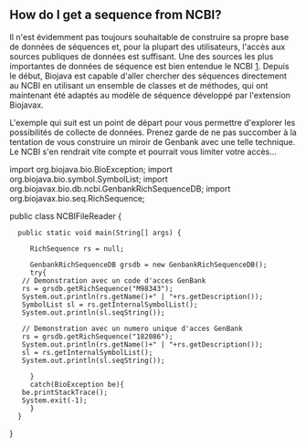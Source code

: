 == How do I get a sequence from NCBI? ==

Il n'est évidemment pas toujours souhaitable de construire sa propre base de données de séquences et, pour la plupart des utilisateurs, l'accès aux sources publiques de données est suffisant. Une des sources les plus importantes de données de séquence est bien entendue le NCBI [http://www.ncbi.nlm.nih.gov]. Depuis le début, Biojava est capable d'aller chercher des séquences directement au NCBI en utilisant un ensemble de classes et de méthodes, qui ont maintenant été adaptés au modèle de séquence développé par l'extension Biojavax.

L'exemple qui suit est un point de départ pour vous permettre d'explorer les possibilités de collecte de données. Prenez garde de ne pas succomber à la tentation de vous construire un miroir de Genbank avec une telle technique. Le NCBI s'en rendrait vite compte et pourrait vous limiter votre accès...

<java>
import org.biojava.bio.BioException;
import org.biojava.bio.symbol.SymbolList;
import org.biojavax.bio.db.ncbi.GenbankRichSequenceDB;
import org.biojavax.bio.seq.RichSequence;

public class NCBIFileReader {

   public static void main(String[] args) {
		
      RichSequence rs = null;
		
      GenbankRichSequenceDB grsdb = new GenbankRichSequenceDB();
      try{
	// Demonstration avec un code d'acces GenBank
	rs = grsdb.getRichSequence("M98343");
	System.out.println(rs.getName()+" | "+rs.getDescription());
	SymbolList sl = rs.getInternalSymbolList();
	System.out.println(sl.seqString());
			
	// Demonstration avec un numero unique d'acces GenBank
	rs = grsdb.getRichSequence("182086");			
	System.out.println(rs.getName()+" | "+rs.getDescription());
	sl = rs.getInternalSymbolList();
	System.out.println(sl.seqString());

      }
      catch(BioException be){
	be.printStackTrace();
	System.exit(-1);
      }
   }
}
</java>